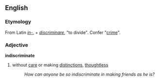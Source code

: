 ==English==
===Etymology===
From Latin ''[[in-#Latin|in-]]'', + ''[[discriminare]]'', "to divide". Confer "[[crime]]".
===Adjective===
'''indiscriminate'''
# without [[care]] or making [[distinction]]s, [[thoughtless]]
#:''How can anyone be so indiscriminate in making friends as he is?''